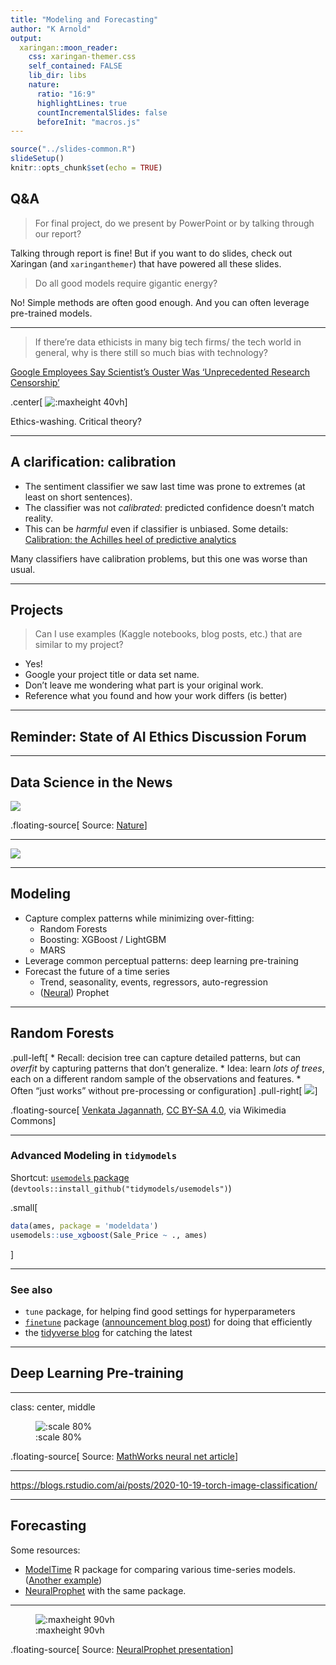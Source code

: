 ```yaml
---
title: "Modeling and Forecasting"
author: "K Arnold"
output:
  xaringan::moon_reader:
    css: xaringan-themer.css
    self_contained: FALSE
    lib_dir: libs
    nature:
      ratio: "16:9"
      highlightLines: true
      countIncrementalSlides: false
      beforeInit: "macros.js"
---
```


```r
source("../slides-common.R")
slideSetup()
knitr::opts_chunk$set(echo = TRUE)
```

## Q&A

> For final project, do we present by PowerPoint or by talking through our report?

Talking through report is fine! But if you want to do slides, check out Xaringan
(and `xaringanthemer`) that have powered all these slides.

> Do all good models require gigantic energy?

No! Simple methods are often good enough. And you can often leverage pre-trained models.

---

> If there're data ethicists in many big tech firms/ the tech world in general, why is there still so much bias with technology?

[Google Employees Say Scientist's Ouster Was 'Unprecedented Research Censorship'](https://www.npr.org/2020/12/03/942417780/google-employees-say-scientists-ouster-was-unprecedented-research-censorship)

.center[
![:maxheight 40vh](https://media.npr.org/assets/img/2020/12/03/gettyimages-1028811892_custom-244e195db61fdbe1b6fa886f9c52edf98779fadf-s1600-c85.jpg)
]

Ethics-washing. Critical theory?

---

## A clarification: calibration

* The sentiment classifier we saw last time was prone to extremes (at least on short sentences).
* The classifier was not *calibrated*: predicted confidence doesn't match reality.
* This can be *harmful* even if classifier is unbiased. Some details: [Calibration: the Achilles heel of predictive analytics](https://bmcmedicine.biomedcentral.com/articles/10.1186/s12916-019-1466-7)

Many classifiers have calibration problems, but this one was worse than usual.

---

## Projects

> Can I use examples (Kaggle notebooks, blog posts, etc.) that are similar to my project?

* Yes!
* Google your project title or data set name.
* Don’t leave me wondering what part is your original work.
* Reference what you found and how your work differs (is better)

---

## Reminder: State of AI Ethics Discussion Forum

---

## Data Science in the News

![](img/nature-deepmind-protein.png)

.floating-source[
Source: [Nature](https://www.nature.com/articles/d41586-020-03348-4)
]

---

![](https://lh3.googleusercontent.com/pL18FAkwzN55iHvMt2W4XRGjueHWe0ILqX1Qm2e4qlPsK3yjDSott3LZIgSg2uqPPn7Zvu3hfxUtYtjDs3bM27zcF8AO_jYnfk8q=w2048-rw-v1)

---

## Modeling

* Capture complex patterns while minimizing over-fitting:
  * Random Forests
  * Boosting: XGBoost / LightGBM
  * MARS
* Leverage common perceptual patterns: deep learning pre-training
* Forecast the future of a time series
  * Trend, seasonality, events, regressors, auto-regression
  * ([Neural](https://github.com/ourownstory/neural_prophet)) Prophet

---

## Random Forests

.pull-left[
* Recall: decision tree can capture detailed patterns, but can *overfit* by capturing patterns that don't generalize.
* Idea: learn *lots of trees*, each on a different random sample of the observations and features.
* Often "just works" without pre-processing or configuration
]
.pull-right[
![](https://upload.wikimedia.org/wikipedia/commons/7/76/Random_forest_diagram_complete.png)
]

.floating-source[
<a href="https://commons.wikimedia.org/wiki/File:Random_forest_diagram_complete.png">Venkata Jagannath</a>, <a href="https://creativecommons.org/licenses/by-sa/4.0">CC BY-SA 4.0</a>, via Wikimedia Commons
]

---

### Advanced Modeling in `tidymodels`

Shortcut: [`usemodels` package](https://usemodels.tidymodels.org/) (`devtools::install_github("tidymodels/usemodels")`)

.small[
```r
data(ames, package = 'modeldata')
usemodels::use_xgboost(Sale_Price ~ ., ames)
```
]

---

### See also

* `tune` package, for helping find good settings for hyperparameters
* [`finetune`](https://finetune.tidymodels.org/) package ([announcement blog post](https://www.tidyverse.org/blog/2020/12/finetune-0-0-1/)) for doing that efficiently
* the [tidyverse blog](https://www.tidyverse.org/blog/) for catching the latest

---

## Deep Learning Pre-training

---

class: center, middle

![:scale 80%](https://www.mathworks.com/discovery/convolutional-neural-network-matlab/_jcr_content/mainParsys3/discoverysubsection_/mainParsys3/columns/b202664f-91e3-4c3e-8e3e-a299d0568e0b/image_copy.adapt.1200.high.jpg/1606235181834.jpg)

.floating-source[
Source: [MathWorks neural net article](https://www.mathworks.com/discovery/convolutional-neural-network-matlab.html)
]

---

<https://blogs.rstudio.com/ai/posts/2020-10-19-torch-image-classification/>

---

## Forecasting

Some resources:

* [ModelTime](https://business-science.github.io/modeltime/articles/getting-started-with-modeltime.html) R
  package for comparing various time-series models. ([Another example](https://www.business-science.io/code-tools/2020/11/25/commodities-demand-forecasting.html))
* [NeuralProphet](https://github.com/ourownstory/neural_prophet) 
with the same package.

---

![:maxheight 90vh](img/prophet-components.png)

.floating-source[
Source: [NeuralProphet presentation](https://github.com/ourownstory/neural_prophet/blob/master/notes/Presented_at_International_Symposium_on_Forecasting.pdf)
]

